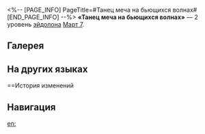 <%-- [PAGE_INFO]
PageTitle=#Танец меча на бьющихся волнах#
[END_PAGE_INFO] --%>
{{Эйдолон Инфобокс
|Название         = Танец меча на бьющихся волнах
|Изображение      = Эйдолон Танец меча на бьющихся волнах.png
|Персонаж         = Март 7 (Охота)
|Уровень          = 2
|Длительность     = 
|Описание         = Когда Учитель использует базовую атаку или навык для атаки противника, Март 7 немедленно выполняет {{Доп эффект|бонус-атаку}}, которая наносит основной цели мнимый урон, равный 60% от силы атаки Март 7. Также активируется эффект, соответствующий Пути Учителя, после чего Март 7 получает 1 ур. заряда. Если на поле боя нет подходящей цели, то эта атака поражает случайного противника. Этот эффект может сработать только 1 раз за ход.
|Свойство1        = 
|Масштабирование1 = 
}}
'''«Танец меча на бьющихся волнах»''' — 2 уровень [[эйдолон]]а [[Март 7]].

==Галерея==
{{Галерея|position=left|captionalign=center
|Персонаж Март 7 (Охота) Эйдолон 2.png|Осколок Эйдолона
}}

==На других языках==
{{На других языках
|en   = Blade Dances on Waves' Fight
|zhs  = 白刃耀雪舞骇浪
|zht  = 白刃耀雪舞駭浪
|ja   = {{Rubi|雪白|せっぱく}}の{{Rubi|刃|やいば}}は{{Rubi|怒涛|どとう}}の{{Rubi|如|ごと}}く
|ko   = 파도처럼 춤추는 백설검
|es   = Ágil hoja del agitado oleaje
|fr   = Flot de fleurets
|ru   = Танец меча на бьющихся волнах
|th   = Blade Dances on Waves' Fight
|vi   = Kiếm Vũ Sóng Đào
|de   = Klingentanz im Schnee
|id   = Blade Dances on Waves' Fight
|pt   = Lâmina que Dança na Luta de Ondas
}}

==История изменений
{{История изменений|3.5}}

==Навигация==
{{Навык Навбокс|Март 7 (Охота)}}

[[en:]]